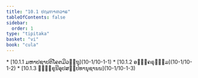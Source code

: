 ```yaml
---
title: "10.1 ປຐມຠາຓວາຣ"
tableOfContents: false
sidebar:
  order: 1
type: "tipitaka"
basket: "vi"
book: "cula"
---
```



<DynamicBreadcrumb />



<TableOfContents book="cula" section="10.1">
* [10.1.1 ມຫາປຊາປຕິໂຄຕມີວຕ຺ຖຸ](10-1/10-1-1)
* [10.1.2 ອຏ຺ຐຄຣຸຘມ຺ມ](10-1/10-1-2)
* [10.1.3 ຠິກ຺ຂຸນີອຸປສມ຺ປທານຸຊານນ](10-1/10-1-3)
</TableOfContents>